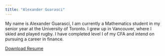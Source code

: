 ```yaml
---
title: "Alexander Guarasci"
---
```


My name is Alexander Guarasci, I am currently a Mathematics student in my senior year at the University of Toronto. I grew up in Vancouver, where I skied and played rugby. I have completed level I of my CFA and intend on pursuing a career in finance.

<a href="resume.pdf" download>Download Resume</a>
